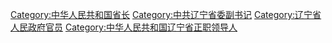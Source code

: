 [[Category:中华人民共和国省长|Category:中华人民共和国省长]]
[[Category:中共辽宁省委副书记|Category:中共辽宁省委副书记]]
[[Category:辽宁省人民政府官员|Category:辽宁省人民政府官员]]
[[Category:中华人民共和国辽宁省正职领导人|Category:中华人民共和国辽宁省正职领导人]]